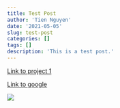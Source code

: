 ```yaml
---
title: Test Post
author: 'Tien Nguyen'
date: '2021-05-05'
slug: test-post
categories: []
tags: []
description: 'This is a test post.'
---
```

[Link to project 1](/project/project1/)

[Link to google](https://www.google.com)

![](/post/2021-05-05-test-post_files/597bb347b984afff21ed3840e69af171.jpeg)